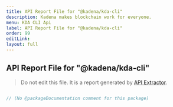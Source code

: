 ```yaml
---
title: API Report File for "@kadena/kda-cli"
description: Kadena makes blockchain work for everyone.
menu: KDA CLI Api
label: API Report File for "@kadena/kda-cli"
order: 99
editLink: 
layout: full
---
```

## API Report File for "@kadena/kda-cli"

> Do not edit this file. It is a report generated by [API Extractor](https://api-extractor.com/).

```ts

// (No @packageDocumentation comment for this package)

```
